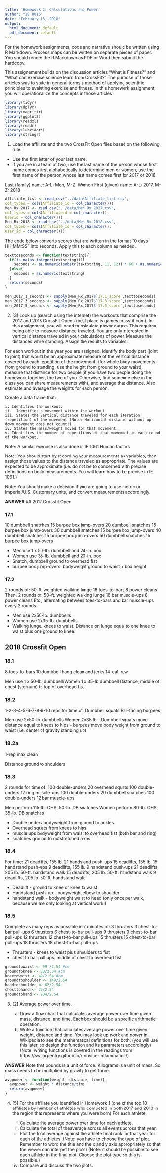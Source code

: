 ```yaml
---
title: 'Homework 2: Calculations and Power'
author: "IE 0015"
date: "February 13, 2018"
output:
  html_document: default
  pdf_document: default
---
```


For the homework assignments, code and narrative should be written using R Markdown.  Process maps can be written on separate pieces of paper. You should render the R Markdown as PDF or Word then submit the hardcopy.

This assignement builds on the discussion articles "What is Fitness?" and "What can exercise science learn from CrossFit?"  The purpose of those articles was to state in general terms a method of applying scientific principles to evaluting exercise and fitness.  In this homework assignment, you will operationalize the concepts in those articles 


```r
library(tidyr)
library(dplyr)
library(magrittr)
library(ggplot2)
library(readxl)
library(readr)
library(lubridate)
library(stringr)
```



1. Load the affiliate and the two CrossFit Open files based on the following rule:

-  Use the first letter of your last name. 
-  If you are in a team of two, use the last name of the person whose first name comes first alphabetically to determine men or women, use the first name of the person whose last name comes first for 2017 or 2018.

Last (family) name:  A-L: Men,  M-Z: Women
First (given) name:  A-L: 2017, M-Z: 2018


```r
Affiliate_list <- read_csv("../data/Affiliate_list.csv",
col_types = cols(Affiliate_id = col_character()))
Men_Rx_2017 <- read_csv("../data/Men_Rx_2017.csv",
col_types = cols(Affiliateid = col_character(),
Userid = col_character()))
Men_Rx_2018 <- read_csv("../data/Men_Rx_2018.csv",
col_types = cols(Affiliate_id = col_character(),
User_id = col_character()))
```

The code below converts scores that are written in the format "0 days HH:MM:SS" into seconds.  Apply this to each column as needed.
```r
texttoseconds <- function(textstring){
  if(is.na(as.integer(textstring))){
    seconds <- as.numeric(substr(textstring, 11, 12)) * 60 + as.numeric(substr(textstring, 14, 15))
  }else{
    seconds = as.numeric(textstring)
  }
  return(seconds)
}

men_2017_1_seconds <- sapply(Men_Rx_2017$`17.1_score`,texttoseconds)
men_2017_3_seconds <- sapply(Men_Rx_2017$`17.3_score`,texttoseconds)
men_2017_5_seconds <- sapply(Men_Rx_2017$`17.5_score`,texttoseconds)

```

2. [3] Look up (search using the internet) the workouts that comprise the 2017 and 2018 CrossFit Opens (best place is games.crossfit.com).  In this assignment, you will need to calculate power output.  This requires being able to measure distance traveled.  You are only interested in vertical distance traveled in your calculations of power.  Measure the distances while standing.  Assign the results to variables. 

For each workout in the year you are assigned, identify the body part (joint to joint) that would be an approximate measure of the vertical distance covered by each repetition of the movement, (for whole body movements from ground to standing, use the height from ground to your waist), measure that distance for two people (if you have two people doing the homework together, the two of you. Otherwise, find someone else in the class you can share measurements with), and average that distance.  Also estimate and average the weights for each person.  

Create a data frame that:

    i. Identifies the workout.
    ii.  Identifies a movement within the workout
    iii. States the vertical distance traveled for each iteration (repetition) of the movement (Note: Horizontal distance without up-down movement does not count!)
    iv. States the mass/weight moved for that movement.
    v. Identifies the number of repetitions of that movement in each round of the workout.

Note: A similar exercise is also done in IE 1061 Human factors

Note: You should start by recording your measurements as variables, then assign those values to the distance traveled as appropriate.  The values are expected to be approximate (i.e. do not be to concerned with precise definitions on body measurements. You will learn how to be precise in IE 1061.)

Note: You should make a decision if you are going to use metric or Imperial/U.S. Customary  units, and convert measurements accordingly.

**ANSWER**
## 2017 Crossfit Open

### 17.1
10 dumbbell snatches
15 burpee box jump-overs
20 dumbbell snatches
15 burpee box jump-overs
30 dumbbell snatches
15 burpee box jump-overs
40 dumbbell snatches
15 burpee box jump-overs
50 dumbbell snatches
15 burpee box jump-overs

- Men use 1 x 50-lb. dumbbell and 24-in. box
- Women use 35-lb. dumbbell and 20-in. box
- Snatch, dumbbell ground to overhead fist
- burpee box jump-overs.  bodyweight ground to waist + box height

### 17.2
2 rounds of:
  50-ft. weighted walking lunge
  16 toes-to-bars
  8 power cleans
Then, 2 rounds of:
  50-ft. weighted walking lunge
  16 bar muscle-ups
  8 power cleans
Etc., alternating between toes-to-bars and bar muscle-ups every 2 rounds.

- Men use 2x50-lb. dumbbells
- Women use 2x35-lb. dumbbells
-  Walking lunge.  knees to waist.  Distance on lunge equal to one knee to waist plus one ground to knee. 

## 2018 Crossfit Open

### 18.1
8 toes-to-bars
10 dumbbell hang clean and jerks
14-cal. row

Men use 1 x 50-lb. dumbbell/Women 1 x 35-lb dumbbell
Distance, middle of chest (sternum) to top of overhead fist

### 18.2
1-2-3-4-5-6-7-8-9-10 reps for time of:
Dumbbell squats
Bar-facing burpees

Men use 2x50-lb. dumbbells Women 2x35 lb
- Dumbbell squats move distance equal to knees to hips
- burpees move body weight from ground to waist (i.e. center of gravity standing up)

### 18.2a
1-rep max clean

Distance ground to shoulders

### 18.3
2 rounds for time of:
100 double-unders
20 overhead squats
100 double-unders
12 ring muscle-ups
100 double-unders
20 dumbbell snatches
100 double-unders
12 bar muscle-ups

Men perform 115-lb. OHS, 50-lb. DB snatches
Women perform 80-lb. OHS, 35-lb. DB snatches

- Double unders bodyweight from ground to ankles.
- Overhead squats from knees to hips
- muscle ups bodyweight from waist to overhead fist (both bar and ring)
- snatches ground to outstretched arms

### 18.4

For time:
21 deadlifts, 155 lb.
21 handstand push-ups
15 deadlifts, 155 lb.
15 handstand push-ups
9 deadlifts, 155 lb.
9 handstand push-ups
21 deadlifts, 205 lb.
50-ft. handstand walk
15 deadlifts, 205 lb.
50-ft. handstand walk
9 deadlifts, 205 lb.
50-ft. handstand walk

-  Deadlift - ground to knee or knee to waist
-  Handstand push-up - bodyweight elbow to shoulder
-  handstand walk - bodyweight waist to head (only once per walk, because we are only looking at vertical work!)

### 18.5
Complete as many reps as possible in 7 minutes of:
3 thrusters
3 chest-to-bar pull-ups
6 thrusters
6 chest-to-bar pull-ups
9 thrusters
9 chest-to-bar pull-ups
12 thrusters
12 chest-to-bar pull-ups
15 thrusters
15 chest-to-bar pull-ups
18 thrusters
18 chest-to-bar pull-ups

-  Thrusters - knees to waist plus shoulders to fist
-  chest to bar pull ups.  middle of chest to overhead fist

```r
groundtowaist <- 99 /2.54 #cm
groundtoknee <- 50/2.54 #cm
kneetowaist <- 49/2.54 #cm
groundtoshoulder <- 149/2.54
handtoshoulder <- 62/2.54
chesttohand <- 76/2.54
groundtohand <- 204/2.54

```
3. [2] Average power over time.

    a.  Draw a flow chart that calculates average power over time given mass, distance, and time. Each box should be a specific arithmetic operation.
    b.  Write a function that calculates average power over time given weight, distance and time. You may look up *work* and *power* in Wikipedia to see the mathematical definitions for both. (you will use this later, so design the function and its parameters accordingly) (Note: writing functions is covered in the readings from https://swcarpentry.github.io/r-novice-inflammation/)


**ANSWER**
Note that pounds is a unit of force.  Kilograms is a unit of mass. So mass needs to be multiplied by gravity to get force.

```r
avgpower <- function(weight, distance, time){
  avgpower <- weight * distance/time
  return(avgpower)
}
```

4.  [5] For the affiliate you identified in Homework 1 (one of the top 10 affiliates by number of athletes who competed in both 2017 and 2018 in the region that represents where you were born) For each athlete,

    i. Calculate the average power over time for each athlete.
    ii. Calculate the total of theaverage across all events across that year.
    iii.  Plot the total average against the athlete final rank for that year for each of the athletes. (Note: you have to choose the type of plot. Remember to word the title and the x and y axis appropriately so that the viewer can interpet the plots) (Note: it should be possible to see each athlete in the final plot. Choose the plot type so this is possible.)
    iv.  Compare and discuss the two plots.
  

